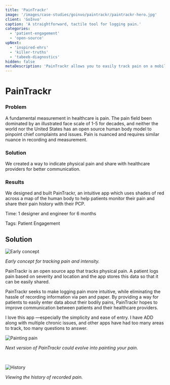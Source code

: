 ```yaml
---
title: 'PainTrackr'
image: '/images/case-studies/goinvo/paintrackr/paintrackr-hero.jpg'
client: 'GoInvo'
caption: 'A straightforward, tactile tool for logging pain.'
categories:
  - 'patient-engagement'
  - 'open-source'
upNext:
  - 'inspired-ehrs'
  - 'killer-truths'
  - 'tabeeb-diagnostics'
hidden: false
metaDescription: 'PainTrackr allows you to easily track pain on a mobile device.'
---
```



# PainTrackr

### Problem

A fundamental measurement in healthcare is pain. The pain field been dominated by an illustrated face scale of 1-5 for decades, and neither the world nor the United States has an open source human body model to pinpoint chief complaints and issues. Pain is nuanced and requires similar nuance in recording and measurement.

### Solution

We created a way to indicate physical pain and share with healthcare providers for better communication.

### Results

We designed and built PainTrackr, an intuitive app which uses shades of red across a map of the human body to help patients monitor their pain and share their pain history with their PCP.

<span class="text--uppercase text--gray text--bold text--spacing text--md">Time:</span> 1 designer and engineer for 6 months

<span class="text--uppercase text--gray text--bold text--spacing text--md">Tags:</span> Patient Engagement

<Divider />

## Solution

![Early concept](/images/case-studies/goinvo/paintrackr/paintrackr-solution.jpg)

_Early concept for tracking pain and intensity._

PainTrackr is an open source app that tracks physical pain. A patient logs pain based on severity and location and the app stores this data so that it can be easily shared.

PainTrackr seeks to make logging pain more intuitive, while eliminating the hassle of recording information via pen and paper. By providing a way for patients to easily enter data about their bodily pains, PainTrackr hopes to improve communication between patients and their healthcare providers.

<Quote quotee="PainTrackr User" quoteeSub="">
  I love this app &mdash;especially the simplicity and ease of entry. I have ADD
  along with multiple chronic issues, and other apps have had too many areas to
  track, too many questions to answer.
</Quote>

![Painting pain](/images/case-studies/goinvo/paintrackr/paintrackr-paint.jpg)

_Next version of PainTrackr could evolve into painting your pain._

<br />

![History](/images/case-studies/goinvo/paintrackr/paintrackr-history.jpg)

_Viewing the history of recorded pain._
